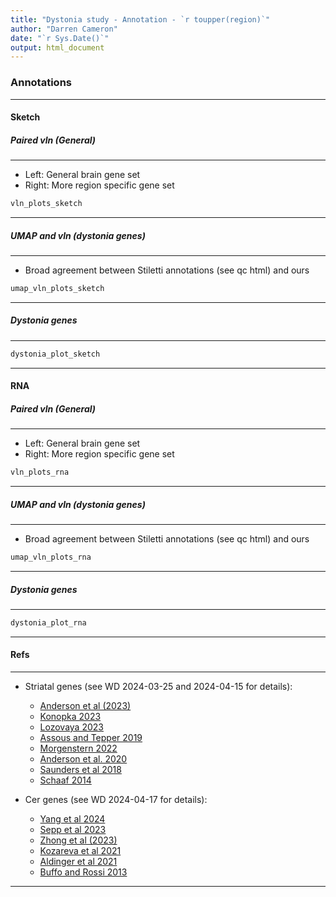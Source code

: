 ```yaml
---
title: "Dystonia study - Annotation - `r toupper(region)`"
author: "Darren Cameron"
date: "`r Sys.Date()`"
output: html_document
---
```


### Annotations {.tabset}

***

#### Sketch {.tabset}

##### Paired vln (General) {.tabset}

***

+ Left: General brain gene set
+ Right: More region specific gene set

```r
vln_plots_sketch
```

***

##### UMAP and vln (dystonia genes) 

***

+ Broad agreement between Stiletti annotations (see qc html) and ours 

```r
umap_vln_plots_sketch
```

***

##### Dystonia genes

***

```r
dystonia_plot_sketch
```

***


#### RNA {.tabset}

##### Paired vln (General) {.tabset}

***

+ Left: General brain gene set
+ Right: More region specific gene set

```r
vln_plots_rna
```

***

##### UMAP and vln (dystonia genes) 

***

+ Broad agreement between Stiletti annotations (see qc html) and ours 

```r
umap_vln_plots_rna
```

***

##### Dystonia genes

***

```r
dystonia_plot_rna
```

***

#### Refs

***

+ Striatal genes (see WD 2024-03-25 and 2024-04-15 for details):

  + [Anderson et al (2023)](10.1038/s41598-023-36255-5)
  + [Konopka 2023](https://doi.org/10.1038/s41598-023-36255-5)
  + [Lozovaya 2023](https://www.nature.com/articles/s42003-023-05068-7#:~:text=Introduction,activation%20of%20nicotinic%20receptors1.)
  + [Assous and Tepper 2019](https://doi.org/10.1111%2Fejn.13881)
  + [Morgenstern 2022](https://doi.org/10.1126/sciadv.abh4315)
  + [Anderson et al. 2020](https://www.cell.com/cell-reports/fulltext/S2211-1247(20)30191-1?_returnURL=https%3A%2F%2Flinkinghub.elsevier.com%2Fretrieve%2Fpii%2FS2211124720301911%3Fshowall%3Dtrue)
  + [Saunders et al 2018](https://www.cell.com/cell/fulltext/S0092-8674(18)30955-3?_returnURL=https%3A%2F%2Flinkinghub.elsevier.com%2Fretrieve%2Fpii%2FS0092867418309553%3Fshowall%3Dtrue)
  + [Schaaf 2014](https://doi.org/10.1038/gim.2014.9)
  
+ Cer genes (see WD 2024-04-17 for details): 

  + [Yang et al 2024](https://www.nature.com/articles/s41421-024-00656-1?fromPaywallRec=false)
  + [Sepp et al 2023](https://www.nature.com/articles/s41586-023-06884-x?fromPaywallRec=false)
  + [Zhong et al (2023)](https://doi.org/10.1038/s41467-023-43568-6)
  + [Kozareva et al 2021](https://www.nature.com/articles/s41586-021-03220-z)
  + [Aldinger et al 2021](https://www.nature.com/articles/s41593-021-00872-y?fromPaywallRec=false)
  + [Buffo and Rossi 2013](https://www.sciencedirect.com/science/article/pii/S0301008213000701?via%3Dihub)
  

***